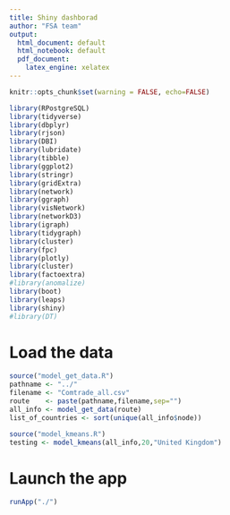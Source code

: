 ```yaml
---
title: Shiny dashborad
author: "FSA team"
output:
  html_document: default
  html_notebook: default
  pdf_document:
    latex_engine: xelatex
---
```


```r
knitr::opts_chunk$set(warning = FALSE, echo=FALSE)
```
```r
library(RPostgreSQL)
library(tidyverse)
library(dbplyr)
library(rjson)
library(DBI)
library(lubridate)
library(tibble)
library(ggplot2)
library(stringr)
library(gridExtra)
library(network)
library(ggraph)
library(visNetwork)
library(networkD3)
library(igraph)
library(tidygraph)
library(cluster) 
library(fpc)
library(plotly)
library(cluster)
library(factoextra)
#library(anomalize)
library(boot)
library(leaps)
library(shiny)
#library(DT)
```

# Load the data
```r
source("model_get_data.R")
pathname <- "../"
filename <- "Comtrade_all.csv"
route    <- paste(pathname,filename,sep="")
all_info <- model_get_data(route)
list_of_countries <- sort(unique(all_info$node))
```

```r
source("model_kmeans.R")
testing <- model_kmeans(all_info,20,"United Kingdom")
```


# Launch the app
```r
runApp("./")
```
